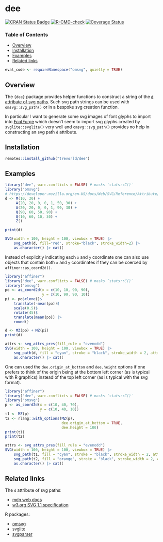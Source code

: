 # dee

[![CRAN Status Badge](https://www.r-pkg.org/badges/version/dee)](https://cran.r-project.org/package=dee)
[![R-CMD-check](https://github.com/trevorld/dee/actions/workflows/R-CMD-check.yaml/badge.svg?branch=main)](https://github.com/trevorld/dee/actions)
[![Coverage Status](https://codecov.io/gh/trevorld/dee/branch/main/graph/badge.svg)](https://app.codecov.io/gh/trevorld/dee)

### Table of Contents

* [Overview](#overview)
* [Installation](#installation)
* [Examples](#examples)
* [Related links](#related)

```r
eval_code <- requireNamespace("omsvg", quietly = TRUE)
```

## <a name="overview">Overview</a>

The `{dee}` package provides helper functions to construct a string of the [`d` attribute of svg paths](https://developer.mozilla.org/en-US/docs/Web/SVG/Reference/Attribute/d).  Such svg path strings can be used with `omsvg::svg_path()` or in a bespoke svg creation function.

In particular I want to generate some svg images of font glyphs to import into [FontForge](https://fontforge.org/docs/index.html) which doesn't seem to import svg glyphs created by `svglite::svglite()` very well and `omsvg::svg_path()` provides no help in constructing an svg path `d` attribute.

## <a name="installation">Installation</a>

```r
remotes::install_github("trevorld/dee")
```

## <a name="examples">Examples</a>

```r
library("dee", warn.conflicts = FALSE) # masks `stats::C()`
library("omsvg")
# https://developer.mozilla.org/en-US/docs/Web/SVG/Reference/Attribute/d#example
d <- M(10, 30) +
     A(20, 20, 0, 0, 1, 50, 30) +
     A(20, 20, 0, 0, 1, 90, 30) +
     Q(90, 60, 50, 90) +
     Q(10, 60, 10, 30) +
     Z()

print(d)
```

```r
SVG(width = 100, height = 100, viewbox = TRUE) |>
    svg_path(d, fill="red", stroke="black", stroke_width=2) |>
    as.character() |> cat()
```

Instead of explicitly indicating each `x` and `y` coordinate one
can also use objects that contain both `x` and `y` coordinates
if they can be coerced by `affiner::as_coord2d()`.

```r
library("affiner")
library("dee", warn.conflicts = FALSE) # masks `stats::C()`
library("omsvg")
po <- as_coord2d(x = c(10, 10, 90, 90),
                 y = c(10, 90, 90, 10))
pi <- po$clone()$
    translate(-mean(po))$
    scale(0.5)$
    rotate(45)$
    translate(mean(po)) |>
    round()

d <- MZ(po) + MZ(pi)
print(d)
```

```r
attrs <- svg_attrs_pres(fill_rule = "evenodd")
SVG(width = 100, height = 100, viewbox = TRUE) |>
    svg_path(d, fill = "cyan", stroke = "black", stroke_width = 2, attrs = attrs) |>
    as.character() |> cat()
```

One can used the `dee.origin_at_bottom` and `dee.height` options if one
prefers to think of the origin being at the bottom left corner (as is typical
with R graphics) instead of the top left corner (as is typical with the svg format).

```r
library("affiner")
library("dee", warn.conflicts = FALSE) # masks `stats::C()`
library("omsvg")
p <- as_coord2d(x = c(10, 40, 70),
                y = c(10, 40, 10))
t1 <- MZ(p)
t2 <- rlang::with_options(MZ(p),
                          dee.origin_at_bottom = TRUE,
                          dee.height = 100)
print(t1)
print(t2)
```

```r
attrs <- svg_attrs_pres(fill_rule = "evenodd")
SVG(width = 100, height = 100, viewbox = TRUE) |>
    svg_path(t1, fill = "cyan", stroke = "black", stroke_width = 2, attrs = attrs) |>
    svg_path(t2, fill = "orange", stroke = "black", stroke_width = 2, attrs = attrs) |>
    as.character() |> cat()
```

## <a name="related">Related links</a>

The `d` attribute of svg paths:

* [mdn web docs](https://developer.mozilla.org/en-US/docs/Web/SVG/Reference/Attribute/d)
* [w3.org SVG 1.1 specification](https://www.w3.org/TR/2011/REC-SVG11-20110816/paths.html#PathData)

R packages:

* [omsvg](https://github.com/rich-iannone/omsvg)
* [svglite](https://github.com/r-lib/svglite)
* [svgparser](https://github.com/coolbutuseless/svgparser)
